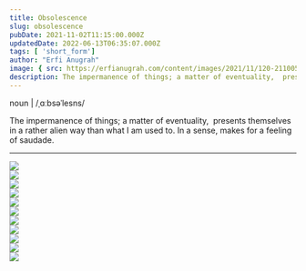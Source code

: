 ```yaml
---
title: Obsolescence
slug: obsolescence
pubDate: 2021-11-02T11:15:00.000Z
updatedDate: 2022-06-13T06:35:07.000Z
tags: [ 'short_form']
author: "Erfi Anugrah"
image: { src: https://erfianugrah.com/content/images/2021/11/120-211005-0001.jpg, alt: obsolescence_1 }
description: The impermanence of things; a matter of eventuality,  presents themselves in a rather alien way than what I am used to. In a sense, makes for a feeling of saudade.
---
```


noun | /ˌɑːbsəˈlesns/

The impermanence of things; a matter of eventuality,  presents themselves in a rather alien way than what I am used to. In a sense, makes for a feeling of saudade.

---
<div class="grid grid-cols-1 sm:grid-cols-2 md:grid-cols-3 lg:grid-cols-4 gap-4">
    <div class="col-span-1">
        <a href ="https://erfianugrah.com/content/images/2021/11/120-211005-0001.jpg"  data-fslightbox="gallery">
            <img src="https://erfianugrah.com/content/images/2021/11/120-211005-0001.jpg" />
        </a>
    </div>
    <div class="col-span-1">
        <a href ="https://erfianugrah.com/content/images/2021/11/120-211005-0002.jpg"  data-fslightbox="gallery">
            <img src="https://erfianugrah.com/content/images/2021/11/120-211005-0002.jpg" />
        </a>
    </div>
    <div class="col-span-1">
        <a href ="https://erfianugrah.com/content/images/2021/11/120-211005-0004.jpg"  data-fslightbox="gallery">
            <img src="https://erfianugrah.com/content/images/2021/11/120-211005-0004.jpg" />
        </a>
    </div>
    <div class="col-span-1">
        <a href ="https://erfianugrah.com/content/images/2021/11/120-211005-0006-2.jpg"  data-fslightbox="gallery">
            <img src="https://erfianugrah.com/content/images/2021/11/120-211005-0006-2.jpg" />
        </a>
    </div>
    <div class="col-span-1">
        <a href ="https://erfianugrah.com/content/images/2021/11/120-211005-0001-2.jpg"  data-fslightbox="gallery">
            <img src="https://erfianugrah.com/content/images/2021/11/120-211005-0001-2.jpg" />
        </a>
    </div>
    <div class="col-span-1">
        <a href ="https://erfianugrah.com/content/images/2021/11/120-211005-0004-2.jpg"  data-fslightbox="gallery">
            <img src="https://erfianugrah.com/content/images/2021/11/120-211005-0004-2.jpg" />
        </a>
    </div>
    <div class="col-span-1">
        <a href ="https://erfianugrah.com/content/images/2021/11/120-211005-0002-2.jpg"  data-fslightbox="gallery">
            <img src="https://erfianugrah.com/content/images/2021/11/120-211005-0002-2.jpg" />
        </a>
    </div>
    <div class="col-span-1">
        <a href ="https://erfianugrah.com/content/images/2021/11/120-211005-0001-3.jpg"  data-fslightbox="gallery">
            <img src="https://erfianugrah.com/content/images/2021/11/120-211005-0001-3.jpg" />
        </a>
    </div>
    <div class="col-span-1">
        <a href ="https://erfianugrah.com/content/images/2021/11/120-211005-0007.jpg"  data-fslightbox="gallery">
            <img src="https://erfianugrah.com/content/images/2021/11/120-211005-0007.jpg" />
        </a>
    </div>
    <div class="col-span-1">
        <a href ="https://erfianugrah.com/content/images/2021/11/120-211005-0005-1.jpg"  data-fslightbox="gallery">
            <img src="https://erfianugrah.com/content/images/2021/11/120-211005-0005-1.jpg" />
        </a>
    </div>
    <div class="col-span-1">
        <a href ="https://erfianugrah.com/content/images/2021/11/120-211005-0009.jpg"  data-fslightbox="gallery">
            <img src="https://erfianugrah.com/content/images/2021/11/120-211005-0009.jpg" />
        </a>
    </div>
</div>